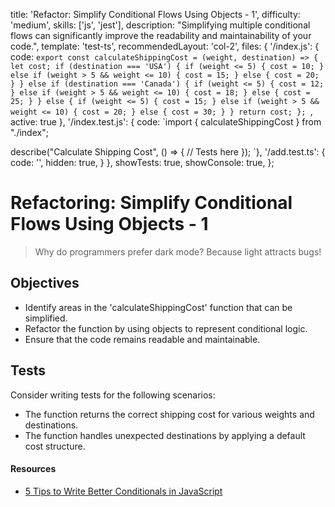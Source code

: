   title: 'Refactor: Simplify Conditional Flows Using Objects - 1',
  difficulty: 'medium',
  skills: ['js', 'jest'],
  description:
    "Simplifying multiple conditional flows can significantly improve the readability and maintainability of your code.",
  template: 'test-ts',
  recommendedLayout: 'col-2',
  files: {
    '/index.js': {
      code: `export const calculateShippingCost = (weight, destination) => {
  let cost;
  if (destination === 'USA') {
    if (weight <= 5) {
      cost = 10;
    } else if (weight > 5 && weight <= 10) {
      cost = 15;
    } else {
      cost = 20;
    }
  } else if (destination === 'Canada') {
    if (weight <= 5) {
      cost = 12;
    } else if (weight > 5 && weight <= 10) {
      cost = 18;
    } else {
      cost = 25;
    }
  } else {
    if (weight <= 5) {
      cost = 15;
    } else if (weight > 5 && weight <= 10) {
      cost = 20;
    } else {
      cost = 30;
    }
  }
  return cost;
};
`,
      active: true
    },
    '/index.test.js': {
      code: `import { calculateShippingCost } from "./index";

describe("Calculate Shipping Cost", () => {
  // Tests here
});
`},
    '/add.test.ts': {
      code: '',
      hidden: true,
    }
  },
  showTests: true,
  showConsole: true,
};

# Refactoring: Simplify Conditional Flows Using Objects - 1

> Why do programmers prefer dark mode?
> Because light attracts bugs!

## Objectives
- Identify areas in the 'calculateShippingCost' function that can be simplified.
- Refactor the function by using objects to represent conditional logic.
- Ensure that the code remains readable and maintainable.

## Tests

Consider writing tests for the following scenarios:
- The function returns the correct shipping cost for various weights and destinations.
- The function handles unexpected destinations by applying a default cost structure.


#### Resources

- <a target="_blank" href="https://www.digitalocean.com/community/posts/5-tips-to-write-better-conditionals-in-javascript">5 Tips to Write Better Conditionals in JavaScript</a>
